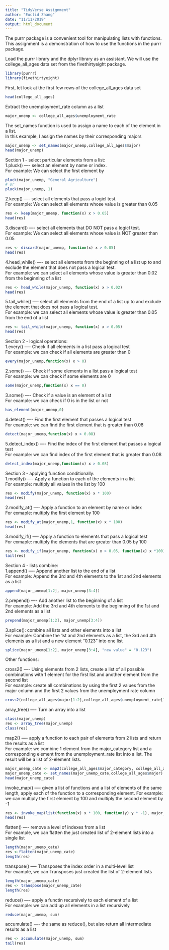 ```yaml
---
title: "TidyVerse Assignment"
author: "Euclid Zhang"
date: "11/11/2019"
output: html_document
---
```


The purrr package is a convenient tool for manipulating lists with functions.
This assignment is a demonstration of how to use the functions in the purrr package.

Load the purrr library and the dplyr library as an assistant. We will use the college_all_ages data set from the fivethirtyeight package.
```r
library(purrr)
library(fivethirtyeight)
```

First, let look at the first few rows of the college_all_ages data set
```r
head(college_all_ages)
```

Extract the unemployment_rate column as a list
```r
major_unemp <- college_all_ages$unemployment_rate
```

The set_names function is used to assign a name to each of the element in a list.  
In this example, I assign the names by their corresponding majors
```r
major_unemp <- set_names(major_unemp,college_all_ages$major)
head(major_unemp)
```
  
  
  
  

Section 1 - select particular elements from a list:  
1.pluck() ---- select an element by name or index.  
For example: We can select the first element by
```r
pluck(major_unemp, "General Agriculture")
# or
pluck(major_unemp, 1)
```

2.keep() ---- select all elements that pass a logicl test.  
For example: We can select all elements whose value is greater than 0.05
```r
res <- keep(major_unemp, function(x) x > 0.05)
head(res)
```

3.discard() ---- select all elements that DO NOT pass a logicl test.  
For example: We can select all elements whose value is NOT greater than 0.05
```r
res <- discard(major_unemp, function(x) x > 0.05)
head(res)
```

4.head_while() ---- select all elements from the beginning of a list up to and exclude the element that does not pass a logical test.  
For example: we can select all elements whose value is greater than 0.02 from the beginning of a list
```r
res <- head_while(major_unemp, function(x) x > 0.02)
head(res)
```

5.tail_while() ---- select all elements from the end of a list up to and exclude the element that does not pass a logical test.  
For example: we can select all elements whose value is greater than 0.05 from the end of a list
```r
res <- tail_while(major_unemp, function(x) x > 0.05)
head(res)
```
  
    
  
  
  
Section 2 - logical operations:  
1.every() ---- Check if all elements in a list pass a logical test  
For example: we can check if all elements are greater than 0
```r
every(major_unemp,function(x) x > 0)
```

2.some() ---- Check if some elements in a list pass a logical test  
For example: we can check if some elements are 0
```r
some(major_unemp,function(x) x == 0)
```

3.some() ---- Check if a value is an element of a list  
For example: we can check if 0 is in the list or not
```r
has_element(major_unemp,0)
```

4.detect() ---- Find the first element that passes a logical test  
For example: we can find the first element that is greater than 0.08
```r
detect(major_unemp,function(x) x > 0.08)
```

5.detect_index() ---- Find the index of the first element that passes a logical test  
For example: we can find index of the first element that is greater than 0.08
```r
detect_index(major_unemp,function(x) x > 0.08)
```
  
    
  
  
  
Section 3 - applying function conditionally:  
1.modify() ---- Apply a function to each of the elements in a list  
For example: multiply all values in the list by 100
```r
res <- modify(major_unemp, function(x) x * 100)
head(res)
```

2.modify_at() ---- Apply a function to an element by name or index  
For exmaple: multiply the first element by 100
```r
res <- modify_at(major_unemp,1, function(x) x * 100)
head(res)
```

3.modify_if() ---- Apply a function to elements that pass a logical test    
For exmaple: multiply the elements that are greater than 0.05 by 100
```r
res <- modify_if(major_unemp, function(x) x > 0.05, function(x) x *100)
tail(res)
```
  
    
  
  
  
Section 4 - lists combine:  
1.append() ---- Append another list to the end of a list  
For example: Append the 3rd and 4th elements to the 1st and 2nd elements as a list
```r
append(major_unemp[1:2], major_unemp[3:4])

```

2.prepend() ---- Add another list to the beginning of a list    
For example: Add the 3rd and 4th elements to the beginning of the 1st and 2nd elements as a list
```r
prepend(major_unemp[1:2], major_unemp[3:4])
```

3.splice(): combine all lists and other elements into a list  
For example: Combine the 1st and 2nd elements as a list, the 3rd and 4th elements as a list and a new element "0.123" into one list
```r
splice(major_unemp[1:2], major_unemp[3:4], "new value" = "0.123")
```

    
  
  
  
Other functions:
  
cross2() ---- Using elements from 2 lists, create a list of all possible combinations with 1 element for the first list and another element from the second list  
For example: create all combinations by using the first 2 values from the major column and the first 2 values from the unemployment rate column
```r
cross2(college_all_ages$major[1:2],college_all_ages$unemployment_rate[1:2])
```

array_tree() ---- Turn an array into a list
```r
class(major_unemp)
res <- array_tree(major_unemp)
class(res)
```


map2() ---- apply a function to each pair of elements from 2 lists and return the results as a list  
For example: we combine 1 element from the major_category list and a corresponding element from the unemployment_rate list into a list. The result will be a list of 2-element lists.
```r
major_unemp_cate <- map2(college_all_ages$major_category, college_all_ages$unemployment_rate, function(x,y) list(x,y))
major_unemp_cate <- set_names(major_unemp_cate,college_all_ages$major)
head(major_unemp_cate)
```

invoke_map() ---- given a list of functions and a list of elements of the same length, apply each of the function to a corresponding element. 
For example: we can multiply the first element by 100 and multiply the second element by -1
```r
res <- invoke_map(list(function(x) x * 100, function(y) y * -1), major_unemp[1:2])
head(res)
```


flatten() ---- remove a level of indexes from a list  
For example, we can flatten the just created list of 2-element lists into a single list
```r
length(major_unemp_cate)
res <-flatten(major_unemp_cate)
length(res)
```

transpose() ---- Transposes the index order in a multi-level list  
For example, we can Transposes just created the list of 2-element lists 
```r
length(major_unemp_cate)
res <- transpose(major_unemp_cate)
length(res)
```

reduce() ---- apply a functin recursively to each element of a list  
For example: we can add up all elements in a list recursively
```r
reduce(major_unemp, sum)
```

accumulate() ---- the same as reduce(), but also return all intermediate results as a list  
```r
res <- accumulate(major_unemp, sum)
tail(res)
```

